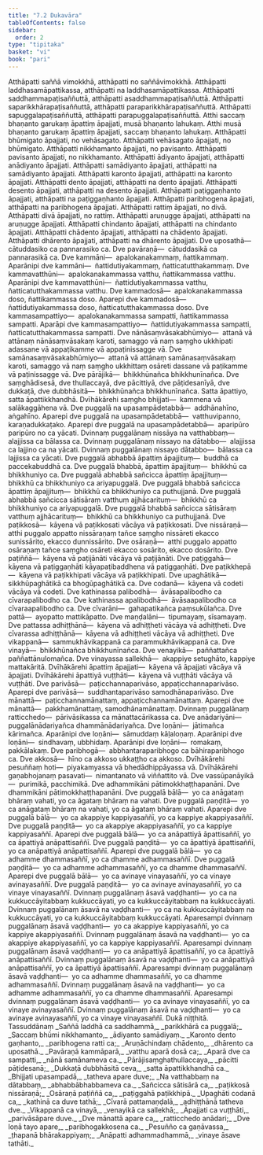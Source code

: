 ```yaml
---
title: "7.2 Dukavāra"
tableOfContents: false
sidebar:
  order: 2
type: "tipitaka"
basket: "vi"
book: "pari"
---
```



<DynamicBreadcrumb />

<Division number="322" book="pari" e="ch" v="5" p="212">

<Paragraph number="1446" book="pari">
Atthāpatti saññā vimokkhā, atthāpatti no saññāvimokkhā. Atthāpatti laddhasamāpattikassa, atthāpatti na laddhasamāpattikassa. Atthāpatti saddhammapaṭisaññuttā, atthāpatti asaddhammapaṭisaññuttā. Atthāpatti saparikkhārapaṭisaññuttā, atthāpatti paraparikkhārapaṭisaññuttā. Atthāpatti sapuggalapaṭisaññuttā, atthāpatti parapuggalapaṭisaññuttā. Atthi saccaṃ bhaṇanto garukaṃ āpattiṃ āpajjati, musā bhaṇanto lahukaṃ. Atthi musā bhaṇanto garukaṃ āpattiṃ āpajjati, saccaṃ bhaṇanto lahukaṃ. Atthāpatti bhūmigato āpajjati, no vehāsagato. Atthāpatti vehāsagato āpajjati, no bhūmigato. Atthāpatti nikkhamanto āpajjati, no pavisanto. Atthāpatti pavisanto āpajjati, no nikkhamanto. Atthāpatti ādiyanto āpajjati, atthāpatti anādiyanto āpajjati. Atthāpatti samādiyanto āpajjati, atthāpatti na samādiyanto āpajjati. Atthāpatti karonto āpajjati, atthāpatti na karonto āpajjati. Atthāpatti dento āpajjati, atthāpatti na dento āpajjati. Atthāpatti desento āpajjati, atthāpatti na desento āpajjati. Atthāpatti paṭiggaṇhanto āpajjati, atthāpatti na paṭiggaṇhanto āpajjati. Atthāpatti paribhogena āpajjati, atthāpatti na paribhogena āpajjati. Atthāpatti rattiṃ āpajjati, no divā. Atthāpatti divā āpajjati, no rattiṃ. Atthāpatti aruṇugge āpajjati, atthāpatti na aruṇugge āpajjati. Atthāpatti chindanto āpajjati, atthāpatti na chindanto āpajjati. Atthāpatti chādento āpajjati, atthāpatti na chādento āpajjati. Atthāpatti dhārento āpajjati, atthāpatti na dhārento āpajjati.
</Paragraph>

<Paragraph number="1447" book="pari">
Dve uposathā—  cātuddasiko ca pannarasiko ca. Dve pavāraṇā—  cātuddasikā ca pannarasikā ca. Dve kammāni—  apalokanakammaṃ, ñattikammaṃ. Aparānipi dve kammāni—  ñattidutiyakammaṃ, ñatticatutthakammaṃ. Dve kammavatthūni—  apalokanakammassa vatthu, ñattikammassa vatthu. Aparānipi dve kammavatthūni—  ñattidutiyakammassa vatthu, ñatticatutthakammassa vatthu. Dve kammadosā—  apalokanakammassa doso, ñattikammassa doso. Aparepi dve kammadosā—  ñattidutiyakammassa doso, ñatticatutthakammassa doso. Dve kammasampattiyo—  apalokanakammassa sampatti, ñattikammassa sampatti. Aparāpi dve kammasampattiyo—  ñattidutiyakammassa sampatti, ñatticatutthakammassa sampatti. Dve nānāsaṃvāsakabhūmiyo—  attanā vā attānaṃ nānāsaṃvāsakaṃ karoti, samaggo vā naṃ saṃgho ukkhipati adassane vā appaṭikamme vā appaṭinissagge vā. Dve samānasaṃvāsakabhūmiyo—  attanā vā attānaṃ samānasaṃvāsakaṃ karoti, samaggo vā naṃ saṃgho ukkhittaṃ osāreti dassane vā paṭikamme vā paṭinissagge vā. Dve pārājikā—  bhikkhūnañca bhikkhunīnañca. Dve saṃghādisesā, dve thullaccayā, dve pācittiyā, dve pāṭidesanīyā, dve dukkaṭā, dve dubbhāsitā—  bhikkhūnañca bhikkhunīnañca. Satta āpattiyo, satta āpattikkhandhā. Dvīhākārehi saṃgho bhijjati—  kammena vā salākaggāhena vā.
</Paragraph>

<Paragraph number="1448" book="pari">
Dve puggalā na upasampādetabbā—  addhānahīno, aṅgahīno. Aparepi dve puggalā na upasampādetabbā—  vatthuvipanno, karaṇadukkaṭako. Aparepi dve puggalā na upasampādetabbā—  aparipūro paripūro no ca yācati. Dvinnaṃ puggalānaṃ nissāya na vatthabbaṃ—  alajjissa ca bālassa ca. Dvinnaṃ puggalānaṃ nissayo na dātabbo—  alajjissa ca lajjino ca na yācati. Dvinnaṃ puggalānaṃ nissayo dātabbo—  bālassa ca lajjissa ca yācati. Dve puggalā abhabbā āpattiṃ āpajjituṃ—  buddhā ca paccekabuddhā ca. Dve puggalā bhabbā, āpattiṃ āpajjituṃ—  bhikkhū ca bhikkhuniyo ca. Dve puggalā abhabbā sañcicca āpattiṃ āpajjituṃ—  bhikkhū ca bhikkhuniyo ca ariyapuggalā. Dve puggalā bhabbā sañcicca āpattiṃ āpajjituṃ—  bhikkhū ca bhikkhuniyo ca puthujjanā. Dve puggalā abhabbā sañcicca sātisāraṃ vatthuṃ ajjhācarituṃ—  bhikkhū ca bhikkhuniyo ca ariyapuggalā. Dve puggalā bhabbā sañcicca sātisāraṃ vatthuṃ ajjhācarituṃ—  bhikkhū ca bhikkhuniyo ca puthujjanā.
</Paragraph>

<Paragraph number="1449" book="pari">
Dve paṭikkosā—  kāyena vā paṭikkosati vācāya vā paṭikkosati. Dve nissāraṇā—  atthi puggalo appatto nissāraṇaṃ tañce saṃgho nissāreti ekacco sunissārito, ekacco dunnissārito. Dve osāraṇā—  atthi puggalo appatto osāraṇaṃ tañce saṃgho osāreti ekacco sosārito, ekacco dosārito. Dve paṭiññā—  kāyena vā paṭijānāti vācāya vā paṭijānāti. Dve paṭiggahā—  kāyena vā paṭiggaṇhāti kāyapaṭibaddhena vā paṭiggaṇhāti. Dve paṭikkhepā—  kāyena vā paṭikkhipati vācāya vā paṭikkhipati. Dve upaghātikā—  sikkhūpaghātikā ca bhogūpaghātikā ca. Dve codanā—  kāyena vā codeti vācāya vā codeti. Dve kathinassa palibodhā—  āvāsapalibodho ca cīvarapalibodho ca. Dve kathinassa apalibodhā—  āvāsaapalibodho ca cīvaraapalibodho ca. Dve cīvarāni—  gahapatikañca paṃsukūlañca. Dve pattā—  ayopatto mattikāpatto. Dve maṇḍalāni—  tipumayaṃ, sīsamayaṃ. Dve pattassa adhiṭṭhānā—  kāyena vā adhiṭṭheti vācāya vā adhiṭṭheti. Dve cīvarassa adhiṭṭhānā—  kāyena vā adhiṭṭheti vācāya vā adhiṭṭheti. Dve vikappanā—  sammukhāvikappanā ca parammukhāvikappanā ca. Dve vinayā—  bhikkhūnañca bhikkhunīnañca. Dve venayikā—  paññattañca paññattānulomañca. Dve vinayassa sallekhā—  akappiye setughāto, kappiye mattakāritā. Dvīhākārehi āpattiṃ āpajjati—  kāyena vā āpajjati vācāya vā āpajjati. Dvīhākārehi āpattiyā vuṭṭhāti—  kāyena vā vuṭṭhāti vācāya vā vuṭṭhāti. Dve parivāsā—  paṭicchannaparivāso, appaṭicchannaparivāso. Aparepi dve parivāsā—  suddhantaparivāso samodhānaparivāso. Dve mānattā—  paṭicchannamānattaṃ, appaṭicchannamānattaṃ. Aparepi dve mānattā—  pakkhamānattaṃ, samodhānamānattaṃ. Dvinnaṃ puggalānaṃ ratticchedo—  pārivāsikassa ca mānattacārikassa ca. Dve anādariyāni—  puggalānādariyañca dhammānādariyañca. Dve loṇāni—  jātimañca kārimañca. Aparānipi dve loṇāni—  sāmuddaṃ kāḷaloṇaṃ. Aparānipi dve loṇāni—  sindhavaṃ, ubbhidaṃ. Aparānipi dve loṇāni—  romakaṃ, pakkālakaṃ. Dve paribhogā—  abbhantaraparibhogo ca bāhiraparibhogo ca. Dve akkosā—  hīno ca akkoso ukkaṭṭho ca akkoso. Dvīhākārehi pesuññaṃ hoti—  piyakamyassa vā bhedādhippāyassa vā. Dvīhākārehi gaṇabhojanaṃ pasavati—  nimantanato vā viññattito vā. Dve vassūpanāyikā—  purimikā, pacchimikā. Dve adhammikāni pātimokkhaṭṭhapanāni. Dve dhammikāni pātimokkhaṭṭhapanāni.
</Paragraph>

<Paragraph number="1450" book="pari">
Dve puggalā bālā—  yo ca anāgataṃ bhāraṃ vahati, yo ca āgataṃ bhāraṃ na vahati. Dve puggalā paṇḍitā—  yo ca anāgataṃ bhāraṃ na vahati, yo ca āgataṃ bhāraṃ vahati. Aparepi dve puggalā bālā—  yo ca akappiye kappiyasaññī, yo ca kappiye akappiyasaññī. Dve puggalā paṇḍitā—  yo ca akappiye akappiyasaññī, yo ca kappiye kappiyasaññī. Aparepi dve puggalā bālā—  yo ca anāpattiyā āpattisaññī, yo ca āpattiyā anāpattisaññī. Dve puggalā paṇḍitā—  yo ca āpattiyā āpattisaññī, yo ca anāpattiyā anāpattisaññī. Aparepi dve puggalā bālā—  yo ca adhamme dhammasaññī, yo ca dhamme adhammasaññī. Dve puggalā paṇḍitā—  yo ca adhamme adhammasaññī, yo ca dhamme dhammasaññī. Aparepi dve puggalā bālā—  yo ca avinaye vinayasaññī, yo ca vinaye avinayasaññī. Dve puggalā paṇḍitā—  yo ca avinaye avinayasaññī, yo ca vinaye vinayasaññī.
</Paragraph>

<Paragraph number="1451" book="pari">
Dvinnaṃ puggalānaṃ āsavā vaḍḍhanti—  yo ca na kukkuccāyitabbaṃ kukkuccāyati, yo ca kukkuccāyitabbaṃ na kukkuccāyati. Dvinnaṃ puggalānaṃ āsavā na vaḍḍhanti—  yo ca na kukkuccāyitabbaṃ na kukkuccāyati, yo ca kukkuccāyitabbaṃ kukkuccāyati. Aparesampi dvinnaṃ puggalānaṃ āsavā vaḍḍhanti—  yo ca akappiye kappiyasaññī, yo ca kappiye akappiyasaññī. Dvinnaṃ puggalānaṃ āsavā na vaḍḍhanti—  yo ca akappiye akappiyasaññī, yo ca kappiye kappiyasaññī. Aparesampi dvinnaṃ puggalānaṃ āsavā vaḍḍhanti—  yo ca anāpattiyā āpattisaññī, yo ca āpattiyā anāpattisaññī. Dvinnaṃ puggalānaṃ āsavā na vaḍḍhanti—  yo ca anāpattiyā anāpattisaññī, yo ca āpattiyā āpattisaññī. Aparesampi dvinnaṃ puggalānaṃ āsavā vaḍḍhanti—  yo ca adhamme dhammasaññī, yo ca dhamme adhammasaññī. Dvinnaṃ puggalānaṃ āsavā na vaḍḍhanti—  yo ca adhamme adhammasaññī, yo ca dhamme dhammasaññī. Aparesampi dvinnaṃ puggalānaṃ āsavā vaḍḍhanti—  yo ca avinaye vinayasaññī, yo ca vinaye avinayasaññī. Dvinnaṃ puggalānaṃ āsavā na vaḍḍhanti—  yo ca avinaye avinayasaññī, yo ca vinaye vinayasaññī.

</Paragraph>
</Division>

<Paragraph number="1452" type="center" book="pari">
Dukā niṭṭhitā.



</Paragraph>

<Paragraph number="1453" type="center" book="pari">
Tassuddānaṃ


</Paragraph>

<Paragraph number="1454" type="verses" book="pari">
_Saññā laddhā ca saddhammā,_  
_parikkhārā ca puggalā;_  
_Saccaṃ bhūmi nikkhamanto,_  
_ādiyanto samādiyaṃ._  

</Paragraph>

<Paragraph number="1455" type="verses" book="pari">
_Karonto dento gaṇhanto,_  
_paribhogena ratti ca;_  
_Aruṇāchindaṃ chādento,_  
_dhārento ca uposathā._  

</Paragraph>

<Paragraph number="1456" type="verses" book="pari">
_Pavāraṇā kammāparā,_  
_vatthu aparā dosā ca;_  
_Aparā dve ca sampatti,_  
_nānā samānameva ca._  

</Paragraph>

<Paragraph number="1457" type="verses" book="pari">
_Pārājisaṃghathullaccaya,_  
_pācitti pāṭidesanā;_  
_Dukkaṭā dubbhāsitā ceva,_  
_satta āpattikkhandhā ca._  

</Paragraph>

<Paragraph number="1458" type="verses" book="pari">
_Bhijjati upasampadā,_  
_tatheva apare duve;_  
_Na vatthabbaṃ na dātabbaṃ,_  
_abhabbābhabbameva ca._  

</Paragraph>

<Paragraph number="1459" type="verses" book="pari">
_Sañcicca sātisārā ca,_  
_paṭikkosā nissāraṇā;_  
_Osāraṇā paṭiññā ca,_  
_paṭiggahā paṭikkhipā._  

</Paragraph>

<Paragraph number="1460" type="verses" book="pari">
_Upaghāti codanā ca,_  
_kathinā ca duve tathā;_  
_Cīvarā pattamaṇḍalā,_  
_adhiṭṭhānā tatheva dve._  

</Paragraph>

<Paragraph number="1461" type="verses" book="pari">
_Vikappanā ca vinayā,_  
_venayikā ca sallekhā;_  
_Āpajjati ca vuṭṭhāti,_  
_parivāsāpare duve._  

</Paragraph>

<Paragraph number="1462" type="verses" book="pari">
_Dve mānattā apare ca,_  
_ratticchedo anādari;_  
_Dve loṇā tayo apare,_  
_paribhogakkosena ca._  

</Paragraph>

<Paragraph number="1463" type="verses" book="pari">
_Pesuñño ca gaṇāvassa,_  
_ṭhapanā bhārakappiyaṃ;_  
_Anāpatti adhammadhammā,_  
_vinaye āsave tathāti._
</Paragraph>